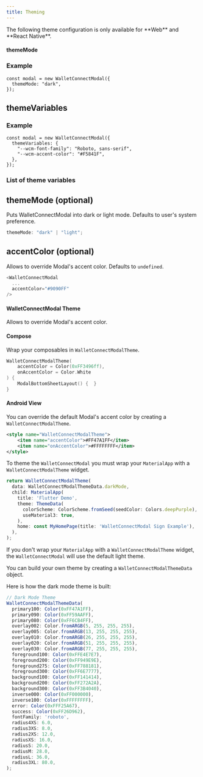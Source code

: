 ```yaml
---
title: Theming
---
```



<Info>
The following theme configuration is only available for **Web** and **React Native**.
</Info>

<Tabs>
<Tab title="Web">

#### themeMode

<ThemeModePartial />

### Example

```tsx
const modal = new WalletConnectModal({
  themeMode: "dark",
});
```

## themeVariables

<ThemeVariablesPartial />

### Example

```tsx
const modal = new WalletConnectModal({
  themeVariables: {
    "--wcm-font-family": "Roboto, sans-serif",
    "--wcm-accent-color": "#F5841F",
  },
});
```

### List of theme variables

<WcModalThemeVariablesTable />

</Tab>
<Tab title="React Native">

## themeMode (optional)

Puts WalletConnectModal into dark or light mode. Defaults to user's system preference.

```ts
themeMode: "dark" | "light";
```

## accentColor (optional)

Allows to override Modal's accent color. Defaults to `undefined`.

```ts
<WalletConnectModal
  ...
  accentColor="#9090FF"
/>
```

</Tab>

<Tab title="Android">

#### WalletConnectModal Theme

Allows to override Modal's accent color.

#### Compose

Wrap your composables in `WalletConnectModalTheme`.

```kotlin
WalletConnectModalTheme(
    accentColor = Color(0xFF3496ff),
    onAccentColor = Color.White
) {
    ModalBottomSheetLayout() {  }
}
```

#### Android View

You can override the default Modal's accent color by creating a `WalletConnectModalTheme`.

```xml
<style name="WalletConnectModalTheme">
    <item name="accentColor">#FF47A1FF</item>
    <item name="onAccentColor">#FFFFFFFF</item>
</style>
```

</Tab>

<Tab title="Flutter">

To theme the `WalletConnectModal` you must wrap your `MaterialApp` with a `WalletConnectModalTheme` widget.

```javascript
return WalletConnectModalTheme(
  data: WalletConnectModalThemeData.darkMode,
  child: MaterialApp(
    title: 'Flutter Demo',
    theme: ThemeData(
      colorScheme: ColorScheme.fromSeed(seedColor: Colors.deepPurple),
      useMaterial3: true,
    ),
    home: const MyHomePage(title: 'WalletConnectModal Sign Example'),
  ),
);
```

If you don't wrap your `MaterialApp` with a `WalletConnectModalTheme` widget, the `WalletConnectModal` will use the default light theme.

You can build your own theme by creating a `WalletConnectModalThemeData` object.

Here is how the dark mode theme is built:

```javascript
// Dark Mode Theme
WalletConnectModalThemeData(
  primary100: Color(0xFF47A1FF),
  primary090: Color(0xFF59AAFF),
  primary080: Color(0xFF6CB4FF),
  overlay002: Color.fromARGB(5, 255, 255, 255),
  overlay005: Color.fromARGB(13, 255, 255, 255),
  overlay010: Color.fromARGB(26, 255, 255, 255),
  overlay020: Color.fromARGB(51, 255, 255, 255),
  overlay030: Color.fromARGB(77, 255, 255, 255),
  foreground100: Color(0xFFE4E7E7),
  foreground200: Color(0xFF949E9E),
  foreground275: Color(0xFF788181),
  foreground300: Color(0xFF6E7777),
  background100: Color(0xFF141414),
  background200: Color(0xFF272A2A),
  background300: Color(0xFF3B4040),
  inverse000: Color(0xFF000000),
  inverse100: Color(0xFFFFFFFF),
  error: Color(0xFFF25A67),
  success: Color(0xFF26D962),
  fontFamily: 'roboto',
  radius4XS: 6.0,
  radius3XS: 8.0,
  radius2XS: 12.0,
  radiusXS: 16.0,
  radiusS: 20.0,
  radiusM: 28.0,
  radiusL: 36.0,
  radius3XL: 80.0,
);
```

</Tab>

</Tabs>
